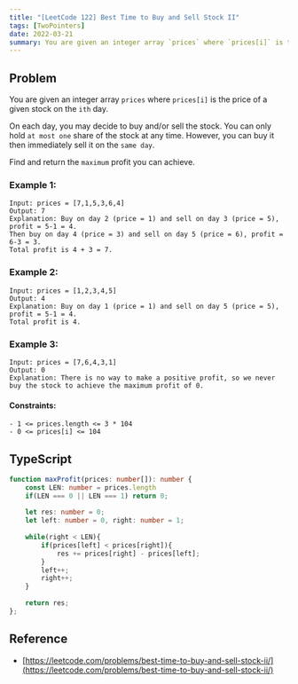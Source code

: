 ```yaml
---
title: "[LeetCode 122] Best Time to Buy and Sell Stock II"
tags: [TwoPointers]
date: 2022-03-21
summary: You are given an integer array `prices` where `prices[i]` is the price of a given stock on the `ith` day.
---
```


## Problem

You are given an integer array `prices` where `prices[i]` is the price of a given stock on the `ith` day.

On each day, you may decide to buy and/or sell the stock. You can only hold `at most one` share of the stock at any time. However, you can buy it then immediately sell it on the `same day`.

Find and return the `maximum` profit you can achieve.

### Example 1:

```
Input: prices = [7,1,5,3,6,4]
Output: 7
Explanation: Buy on day 2 (price = 1) and sell on day 3 (price = 5), profit = 5-1 = 4.
Then buy on day 4 (price = 3) and sell on day 5 (price = 6), profit = 6-3 = 3.
Total profit is 4 + 3 = 7.
```

### Example 2:

```
Input: prices = [1,2,3,4,5]
Output: 4
Explanation: Buy on day 1 (price = 1) and sell on day 5 (price = 5), profit = 5-1 = 4.
Total profit is 4.
```

### Example 3:

```
Input: prices = [7,6,4,3,1]
Output: 0
Explanation: There is no way to make a positive profit, so we never buy the stock to achieve the maximum profit of 0.
```

#### Constraints:

```
- 1 <= prices.length <= 3 * 104
- 0 <= prices[i] <= 104
```

## TypeScript

```typescript
function maxProfit(prices: number[]): number {
    const LEN: number = prices.length
    if(LEN === 0 || LEN === 1) return 0;
    
    let res: number = 0;
    let left: number = 0, right: number = 1;
    
    while(right < LEN){
        if(prices[left] < prices[right]){
            res += prices[right] - prices[left];
        }
        left++;
        right++;
    }
    
    return res;
};
```

## Reference

- [https://leetcode.com/problems/best-time-to-buy-and-sell-stock-ii/](https://leetcode.com/problems/best-time-to-buy-and-sell-stock-ii/)

